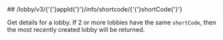 
<MethodPill method="get" />
## /lobby/v3/{'{'}appId{'}'}/info/shortcode/{'{'}shortCode{'}'}

Get details for a lobby. If 2 or more lobbies have the same `shortCode`, then the most recently created lobby will be returned.
